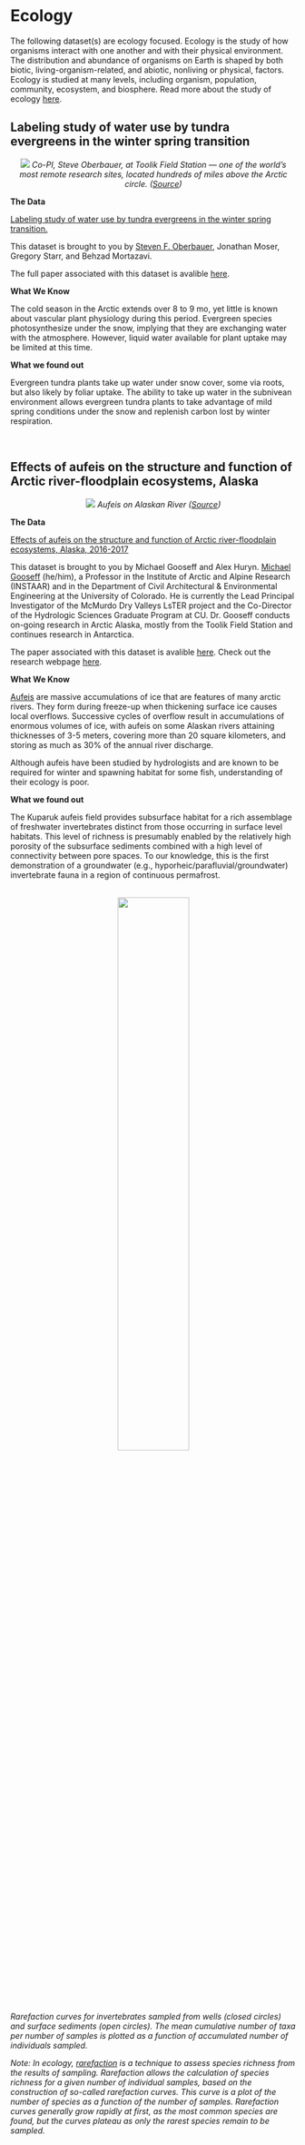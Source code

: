 # **Ecology** {-#ecology} 

The following dataset(s) are ecology focused. Ecology is the study of how organisms interact with one another and with their physical environment. The distribution and abundance of organisms on Earth is shaped by both biotic, living-organism-related, and abiotic, nonliving or physical, factors. Ecology is studied at many levels, including organism, population, community, ecosystem, and biosphere. Read more about the study of ecology [here](https://www.khanacademy.org/science/biology/ecology/intro-to-ecology/a/what-is-ecology).

## Labeling study of water use by tundra evergreens in the winter spring transition {-#this-section}

<center>
![](images/evergreen.jpg)
*Co-PI, Steve Oberbauer, at Toolik Field Station — one of the world’s most remote research sites, located hundreds of miles above the Arctic circle. ([Source](https://communitynewspapers.com/florida-international-university/were-better-off-if-things-stay-frozen-says-fiu-arctic-researcher/))*
</center> 
<p>
**The Data**

[Labeling study of water use by tundra evergreens in the winter spring transition.](https://arcticdata.io/catalog/view/doi%3A10.18739%2FA22V2CB1P)

This dataset is brought to you by [Steven F. Oberbauer](http://faculty.fiu.edu/~oberbaue/), Jonathan Moser, Gregory Starr, and Behzad Mortazavi. 

The full paper associated with this dataset is avalible [here](https://bsapubs.onlinelibrary.wiley.com/doi/full/10.3732/ajb.1500358).

**What We Know**

The cold season in the Arctic extends over 8 to 9 mo, yet little is known about vascular plant physiology during this period. Evergreen species photosynthesize under the snow, implying that they are exchanging water with the atmosphere. However, liquid water available for plant uptake may be limited at this time. 

**What we found out**

Evergreen tundra plants take up water under snow cover, some via roots, but also likely by foliar uptake. The ability to take up water in the subnivean environment allows evergreen tundra plants to take advantage of mild spring conditions under the snow and replenish carbon lost by winter respiration.

<br>
</p>

## Effects of aufeis on the structure and function of Arctic river-floodplain ecosystems, Alaska {-#my-section}
<center>
![](images/ecology2b.jpg)
*Aufeis on Alaskan River ([Source](https://www.alaska.org/advice/aufeis-on-the-alaskan-rivers))*
</center>
<p>
**The Data**

[Effects of aufeis on the structure and function of Arctic river-floodplain ecosystems, Alaska, 2016-2017](https://arcticdata.io/catalog/view/doi:10.18739/A20P0WR15)

This dataset is brought to you by Michael Gooseff and Alex Huryn. [Michael Gooseff](http://goosefflab.weebly.com/about-me--cv.html) (he/him), a Professor in the Institute of Arctic and Alpine Research (INSTAAR) and in the Department of Civil Architectural & Environmental Engineering at the University of Colorado.  He is currently the Lead Principal Investigator of the McMurdo Dry Valleys LsTER project and the Co-Director of the Hydrologic Sciences Graduate Program at CU. Dr. Gooseff conducts on-going research in Arctic Alaska, mostly from the Toolik Field Station and continues research in Antarctica. 

The paper associated with this dataset is avalible [here](https://aslopubs.onlinelibrary.wiley.com/doi/full/10.1002/lno.11626). Check out the research webpage [here](http://goosefflab.weebly.com/arctic-oases---aufeis-influence-on-arctic-river-ecosystems.html).

**What We Know**

[Aufeis](https://www.polartrec.com/expeditions/microbial-changes-in-arctic-freshwater-2016/journals/2016-06-20) are massive accumulations of ice that are features of many arctic rivers. They form during freeze-up when thickening surface ice causes local overflows. Successive cycles of overflow result in accumulations of enormous volumes of ice, with aufeis on some Alaskan rivers attaining thicknesses of 3-5 meters, covering more than 20 square kilometers, and storing as much as 30% of the annual river discharge. 

Although aufeis have been studied by hydrologists and are known to be required for winter and spawning habitat for some fish, understanding of their ecology is poor.

**What we found out**

The Kuparuk aufeis field provides subsurface habitat for a rich assemblage of freshwater invertebrates distinct from those occurring in surface level habitats. This level of richness is presumably enabled by the relatively high porosity of the subsurface sediments combined with a high level of connectivity between pore spaces. To our knowledge, this is the first demonstration of a groundwater (e.g., hyporheic/parafluvial/groundwater) invertebrate fauna in a region of continuous permafrost.
</p>
<br>
<center>
![](images/ecology2a.jpg){width="50%"}
</center>
<p>
*Rarefaction curves for invertebrates sampled from wells (closed circles) and surface sediments (open circles). The mean cumulative number of taxa per number of samples is plotted as a function of accumulated number of individuals sampled.*

*Note: In ecology, [rarefaction](https://en.wikipedia.org/wiki/Rarefaction_(ecology)) is a technique to assess species richness from the results of sampling. Rarefaction allows the calculation of species richness for a given number of individual samples, based on the construction of so-called rarefaction curves. This curve is a plot of the number of species as a function of the number of samples. Rarefaction curves generally grow rapidly at first, as the most common species are found, but the curves plateau as only the rarest species remain to be sampled.*

